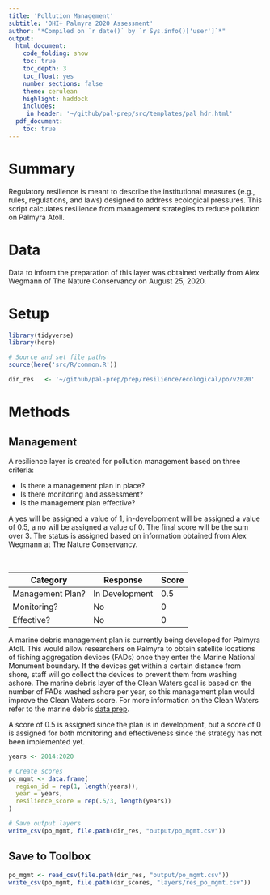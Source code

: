 ```yaml
---
title: 'Pollution Management'
subtitle: 'OHI+ Palmyra 2020 Assessment'
author: "*Compiled on `r date()` by `r Sys.info()['user']`*"
output: 
  html_document:
    code_folding: show
    toc: true
    toc_depth: 3 
    toc_float: yes
    number_sections: false
    theme: cerulean
    highlight: haddock
    includes: 
     in_header: '~/github/pal-prep/src/templates/pal_hdr.html' 
  pdf_document:
    toc: true
---
```


# Summary 

Regulatory resilience is meant to describe the institutional measures (e.g., rules, regulations, and laws) designed to address ecological pressures. This script calculates resilience from management strategies to reduce pollution on Palmyra Atoll.     

# Data 

Data to inform the preparation of this layer was obtained verbally from Alex Wegmann of The Nature Conservancy on August 25, 2020.  

# Setup 

```r

library(tidyverse)
library(here)

# Source and set file paths
source(here('src/R/common.R'))

dir_res   <- '~/github/pal-prep/prep/resilience/ecological/po/v2020'
```


# Methods 

## Management 

A resilience layer is created for pollution management based on three criteria:  

 - Is there a management plan in place?  
 - Is there monitoring and assessment?   
 - Is the management plan effective?  
 
A yes will be assigned a value of 1, in-development will be assigned a value of 0.5, a no will be assigned a value of 0. The final score will be the sum over 3. The status is assigned based on information obtained from Alex Wegmann at The Nature Conservancy.           

<br>     

| Category         | Response         | Score | 
|------------------|------------------|-------|
| Management Plan? | In Development   | 0.5   |
| Monitoring?      | No               | 0     |
| Effective?       | No               | 0     |   

A marine debris management plan is currently being developed for Palmyra Atoll. This would allow researchers on Palmyra to obtain satellite locations of fishing aggregation devices (FADs) once they enter the Marine National Monument boundary. If the devices get within a certain distance from shore, staff will go collect the devices to prevent them from washing ashore. The marine debris layer of the Clean Waters goal is based on the number of FADs washed ashore per year, so this management plan would improve the Clean Waters score. For more information on the Clean Waters refer to the marine debris [data prep](https://raw.githack.com/OHI-4site/pal-prep/gh-pages/prep/cw/v2020/debris_data_prep.html).   

A score of 0.5 is assigned since the plan is in development, but a score of 0 is assigned for both monitoring and effectiveness since the strategy has not been implemented yet.     

```r

years <- 2014:2020

# Create scores
po_mgmt <- data.frame(
  region_id = rep(1, length(years)),
  year = years,
  resilience_score = rep(.5/3, length(years))
)

# Save output layers
write_csv(po_mgmt, file.path(dir_res, "output/po_mgmt.csv"))
```


## Save to Toolbox

```r
po_mgmt <- read_csv(file.path(dir_res, "output/po_mgmt.csv"))
write_csv(po_mgmt, file.path(dir_scores, "layers/res_po_mgmt.csv"))
```


